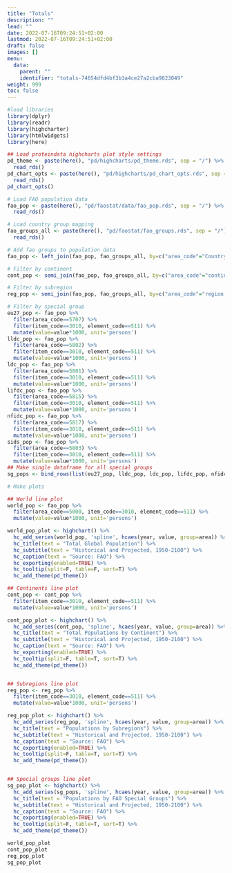 ```yaml
---
title: "Totals"
description: ""
lead: ""
date: 2022-07-16T09:24:51+02:00
lastmod: 2022-07-16T09:24:51+02:00
draft: false
images: []
menu:
  data:
    parent: ""
    identifier: "totals-74654dfd4bf3b3a4ce27a2cba9823049"
weight: 999
toc: false
---
```


```r
#load libraries
library(dplyr)
library(readr)
library(highcharter)
library(htmlwidgets)
library(here)

## Load proteindata highcharts plot style settings
pd_theme <- paste(here(), "pd/highcharts/pd_theme.rds", sep = "/") %>%
  read_rds()
pd_chart_opts <- paste(here(), "pd/highcharts/pd_chart_opts.rds", sep = "/") %>%
  read_rds()
pd_chart_opts()

```

```r
# Load FAO population data
fao_pop <- paste(here(), "pd/faostat/data/fao_pop.rds", sep = "/") %>%
  read_rds()

# Load country group mapping
fao_groups_all <- paste(here(), "pd/faostat/fao_groups.rds", sep = "/") %>%
  read_rds()

# Add fao groups to population data
fao_pop <- left_join(fao_pop, fao_groups_all, by=c("area_code"="Country.Code"))

# Filter by continent
cont_pop <- semi_join(fao_pop, fao_groups_all, by=c("area_code"="continent.code"))

# Filter by subregion
reg_pop <- semi_join(fao_pop, fao_groups_all, by=c("area_code"="region.code"))

# Filter by special group
eu27_pop <- fao_pop %>%
  filter(area_code==5707) %>%
  filter(item_code==3010, element_code==511) %>%
  mutate(value=value*1000, unit='persons')
lldc_pop <- fao_pop %>%
  filter(area_code==5802) %>%
  filter(item_code==3010, element_code==511) %>%
  mutate(value=value*1000, unit='persons')
ldc_pop <- fao_pop %>%
  filter(area_code==5801) %>%
  filter(item_code==3010, element_code==511) %>%
  mutate(value=value*1000, unit='persons')
lifdc_pop <- fao_pop %>%
  filter(area_code==5815) %>%
  filter(item_code==3010, element_code==511) %>%
  mutate(value=value*1000, unit='persons')
nfidc_pop <- fao_pop %>%
  filter(area_code==5817) %>%
  filter(item_code==3010, element_code==511) %>%
  mutate(value=value*1000, unit='persons')
sids_pop <- fao_pop %>%
  filter(area_code==5803) %>%
  filter(item_code==3010, element_code==511) %>%
  mutate(value=value*1000, unit='persons')
## Make single dataframe for all special groups
sg_pops <- bind_rows(list(eu27_pop, lldc_pop, ldc_pop, lifdc_pop, nfidc_pop, sids_pop))

# Make plots

## World line plot
world_pop <- fao_pop %>%
  filter(area_code==5000, item_code==3010, element_code==511) %>%
  mutate(value=value*1000, unit='persons')

world_pop_plot <- highchart() %>%
  hc_add_series(world_pop, 'spline', hcaes(year, value, group=area)) %>%
  hc_title(text = "Total Global Population") %>%
  hc_subtitle(text = "Historical and Projected, 1950-2100") %>%
  hc_caption(text = "Source: FAO") %>%
  hc_exporting(enabled=TRUE) %>%
  hc_tooltip(split=F, table=F, sort=T) %>%
  hc_add_theme(pd_theme())

## Continents line plot
cont_pop <- cont_pop %>%
  filter(item_code==3010, element_code==511) %>%
  mutate(value=value*1000, unit='persons')

cont_pop_plot <- highchart() %>%
  hc_add_series(cont_pop, 'spline', hcaes(year, value, group=area)) %>%
  hc_title(text = "Total Populations by Continent") %>%
  hc_subtitle(text = "Historical and Projected, 1950-2100") %>%
  hc_caption(text = "Source: FAO") %>%
  hc_exporting(enabled=TRUE) %>%
  hc_tooltip(split=F, table=T, sort=T) %>%
  hc_add_theme(pd_theme())


## Subregions line plot
reg_pop <- reg_pop %>%
  filter(item_code==3010, element_code==511) %>%
  mutate(value=value*1000, unit='persons')

reg_pop_plot <- highchart() %>%
  hc_add_series(reg_pop, 'spline', hcaes(year, value, group=area)) %>%
  hc_title(text = "Populations by Subregions") %>%
  hc_subtitle(text = "Historical and Projected, 1950-2100") %>%
  hc_caption(text = "Source: FAO") %>%
  hc_exporting(enabled=TRUE) %>%
  hc_tooltip(split=F, table=T, sort=T) %>%
  hc_add_theme(pd_theme())


## Special groups line plot
sg_pop_plot <- highchart() %>%
  hc_add_series(sg_pops, 'spline', hcaes(year, value, group=area)) %>%
  hc_title(text = "Populations by FAO Special Groups") %>%
  hc_subtitle(text = "Historical and Projected, 1950-2100") %>%
  hc_caption(text = "Source: FAO") %>%
  hc_exporting(enabled=TRUE) %>%
  hc_tooltip(split=F, table=T, sort=T) %>%
  hc_add_theme(pd_theme())


```
```r
world_pop_plot
cont_pop_plot
reg_pop_plot
sg_pop_plot

```
